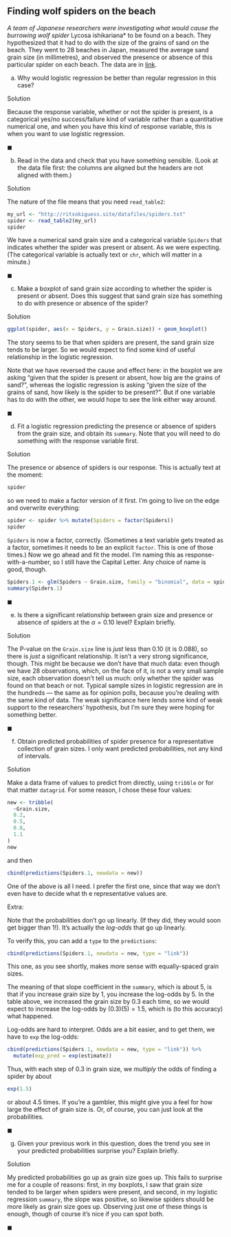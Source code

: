 ##  Finding wolf spiders on the beach


 <a name="q:wolfspider">*</a> 
A team of Japanese researchers were investigating what would
cause the burrowing wolf spider *Lycosa ishikariana* to be found
on a beach. They hypothesized that it had to do with the size of the
grains of sand on the beach. They went to 28 beaches in Japan,
measured the average sand grain size (in millimetres), and observed
the presence or absence of this particular spider on each beach. The
data are in [link](http://ritsokiguess.site/datafiles/spiders.txt). 



(a) Why would logistic regression be better than regular
regression in this case?
 
Solution


Because the response variable, whether or not the spider is
present, is a categorical yes/no success/failure kind of variable
rather than a quantitative numerical one, and when you have this
kind of response variable, this is when you want to use logistic
regression. 
 
$\blacksquare$

(b) Read in the data and check that you have something
sensible. (Look at the data file first: the columns are aligned but
the headers are not aligned with them.)
 
Solution


The nature of the file means that you need `read_table2`:
```r
my_url <- "http://ritsokiguess.site/datafiles/spiders.txt"
spider <- read_table2(my_url)
spider
```

     

We have a numerical sand grain size and a categorical variable
`Spiders` that indicates whether the spider was present or
absent. As we were expecting. (The categorical variable is actually
text or `chr`, which will matter in a minute.)
 
$\blacksquare$

(c) Make a boxplot of sand grain size according to whether the
spider is present or absent. Does this suggest that sand grain size
has something to do with presence or absence of the spider?
 
Solution


```r
ggplot(spider, aes(x = Spiders, y = Grain.size)) + geom_boxplot()
```

     

The story seems to be that when spiders are present, the sand grain
size tends to be larger. So we would expect to find some kind of
useful relationship in the logistic regression.

Note that we have reversed the cause and effect here: in the boxplot
we are asking "given that the spider is present or absent, how big are the grains of sand?", 
whereas the logistic regression is asking "given the size of the grains of sand, how likely is the spider to be present?". But if one variable has to do with the other, we would
hope to see the link either way around.
 
$\blacksquare$

(d) Fit a logistic regression predicting the presence or
absence of spiders from the grain size, and obtain its
`summary`. Note that you will need to do something with the
response variable first.
 
Solution


The presence or absence of spiders is our response. This is
actually text at the moment:
```r
spider
```

     

so we need to make a factor version of it first. I'm going to live on
the edge and overwrite everything:

```r
spider <- spider %>% mutate(Spiders = factor(Spiders))
spider
```

 

`Spiders` is now a factor, correctly. (Sometimes a text
variable gets treated as a factor, sometimes it needs to be an
explicit `factor`. This is one of those times.)
Now we go ahead and fit the model. I'm naming this as
response-with-a-number, so I still have the Capital Letter. Any choice
of name is good, though.

```r
Spiders.1 <- glm(Spiders ~ Grain.size, family = "binomial", data = spider)
summary(Spiders.1)
```

     
$\blacksquare$

(e) Is there a significant relationship between grain size and
presence or absence of spiders at the $\alpha=0.10$ level? Explain briefly.
 
Solution


The P-value on the `Grain.size` line is *just* less
than 0.10 (it is 0.088), so there is *just* a significant
relationship. 
It isn't a very strong significance, though. This
might be because we don't have that much data: even though we have
28 observations, which, on the face of it, is not a very small
sample size, each observation doesn't tell us much: only whether
the spider was found on that beach or not. Typical sample sizes in
logistic regression are in the hundreds --- the same as for
opinion polls, because you're dealing with the same kind of data.
The weak significance here lends some kind of weak support to the
researchers' hypothesis, but I'm sure they were hoping for
something better.
 
$\blacksquare$

(f) Obtain predicted probabilities of spider presence
for a representative collection of grain sizes.
I only want predicted probabilities, not
any kind of intervals.
 
Solution

Make a data frame of values to predict from directly, using `tribble` or for that matter `datagrid`. For some reason, I chose these four values:

```r
new <- tribble(
  ~Grain.size,
  0.2,
  0.5,
  0.8,
  1.1
)
new
```

and then

```r
cbind(predictions(Spiders.1, newdata = new))
```



One of the above is all I need. I prefer the first one, since that way we don't even have to decide what th e representative values are.

Extra:

Note that the probabilities don't go up linearly. (If they did, they
would soon get bigger than 1!). It's actually the *log-odds* that
go up linearly. 

To verify this, you can add a `type` to the `predictions`:

```r
cbind(predictions(Spiders.1, newdata = new, type = "link"))
```

This one, as you see shortly, makes more sense with equally-spaced grain sizes. 

The meaning of that slope coefficient in the `summary`, which
is about 5, is that if you increase grain size by 1, you increase the
log-odds by 5. In the table above, we increased the grain size by 0.3
each time, so we would expect to increase the log-odds by
$(0.3)(5)=1.5$, which is (to this accuracy) what happened.

Log-odds are hard to interpret. Odds are a bit easier, and to get
them, we have to `exp` the log-odds:

```r
cbind(predictions(Spiders.1, newdata = new, type = "link")) %>% 
  mutate(exp_pred = exp(estimate))
```

 
Thus, with each step of
0.3 in grain size, we *multiply* the odds of finding a spider by
about 

```r
exp(1.5)
```

 

or about 4.5 times. If you're a gambler, this might give you a feel
for how large the effect of grain size is. Or, of course, you can just
look at the probabilities.
 
$\blacksquare$

(g) Given your previous work in this question, does the trend
you see in your predicted probabilities surprise you? Explain briefly.
 
Solution


My predicted probabilities go up as grain size goes up. This fails
to surprise me for a couple of reasons: first, in my boxplots, I
saw that grain size tended to be larger when spiders were present,
and second, in my logistic regression `summary`, the slope
was positive, so likewise spiders should be more likely as grain
size goes up. Observing just one of these things is enough, though
of course it's nice if you can spot both.
 
$\blacksquare$



